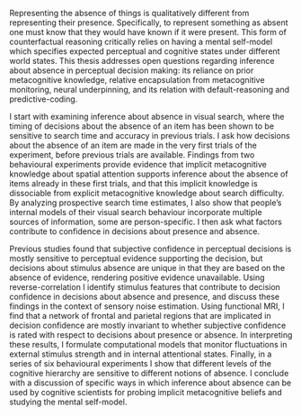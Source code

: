Representing the absence of things is qualitatively different from representing their presence. Specifically, to represent something as absent one must know that they would have known if it were present. This form of counterfactual reasoning critically relies on having a mental self-model which specifies expected perceptual and cognitive states under different world states. This thesis addresses open questions regarding inference about absence in perceptual decision making: its reliance on prior metacognitive knowledge, relative encapsulation from metacognitive monitoring, neural underpinning, and its relation with default-reasoning and predictive-coding. 

I start with examining inference about absence in visual search, where the timing of decisions about the absence of an item has been shown to be sensitive to search time and accuracy in previous trials. I ask how decisions about the absence of an item are made in the very first trials of the experiment, before previous trials are available. Findings from two behavioural experiments provide evidence that implicit metacognitive knowledge about spatial attention supports inference about the absence of items already in these first trials, and that this implicit knowledge is dissociable from explicit metacognitive knowledge about search difficulty. By analyzing prospective search time estimates, I also show that people's internal models of their visual search behaviour incorporate multiple sources of information, some are person-specific. I then ask what factors contribute to confidence in decisions about presence and absence. 

Previous studies found that subjective confidence in perceptual decisions is mostly sensitive to perceptual evidence supporting the decision, but decisions about stimulus absence are unique in that they are based on the absence of evidence, rendering positive evidence unavailable. Using reverse-correlation I identify stimulus features that contribute to decision confidence in decisions about absence and presence, and discuss these findings in the context of sensory noise estimation. Using functional MRI, I find that a network of frontal and parietal regions that are implicated in decision confidence are mostly invariant to whether subjective confidence is rated with respect to decisions about presence or absence. In interpreting these results, I formulate computational models that monitor fluctuations in external stimulus strength and in internal attentional states. Finally, in a series of six behavioural experiments I show that different levels of the cognitive hierarchy are sensitive to different notions of absence. I conclude with a discussion of specific ways in which inference about absence can be used by cognitive scientists for probing implicit metacognitive beliefs and studying the mental self-model.